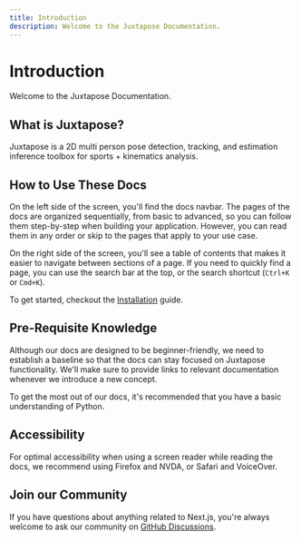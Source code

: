```yaml
---
title: Introduction
description: Welcome to the Juxtapose Documentation.
---
```


# Introduction

Welcome to the Juxtapose Documentation.

## What is Juxtapose?

Juxtapose is a 2D multi person pose detection, tracking, and estimation inference toolbox for sports + kinematics analysis.

## How to Use These Docs

On the left side of the screen, you'll find the docs navbar. The pages of the docs are organized sequentially, from basic to advanced, so you can follow them step-by-step when building your application. However, you can read them in any order or skip to the pages that apply to your use case.

On the right side of the screen, you'll see a table of contents that makes it easier to navigate between sections of a page. If you need to quickly find a page, you can use the search bar at the top, or the search shortcut (`Ctrl+K` or `Cmd+K`).

To get started, checkout the [Installation](/sdk/docs/installation) guide.

## Pre-Requisite Knowledge

Although our docs are designed to be beginner-friendly, we need to establish a baseline so that the docs can stay focused on Juxtapose functionality. We'll make sure to provide links to relevant documentation whenever we introduce a new concept.

To get the most out of our docs, it's recommended that you have a basic understanding of Python.

## Accessibility

For optimal accessibility when using a screen reader while reading the docs, we recommend using Firefox and NVDA, or Safari and VoiceOver.

## Join our Community

If you have questions about anything related to Next.js, you're always welcome to ask our community on [GitHub Discussions](https://github.com/ziqinyeow/juxtapose/discussions).